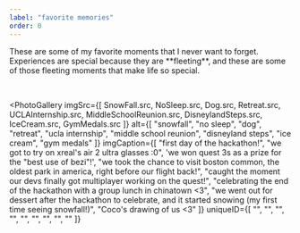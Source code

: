 ```yaml
---
label: "favorite memories"
order: 0
---
```





<p>
    These are some of my favorite moments that I never want to forget. Experiences are 
    special because they are **fleeting**, and these are some of those fleeting moments 
    that make life so special.
</p>
<br/>

<PhotoGallery
  imgSrc={[
    SnowFall.src,
    NoSleep.src,
    Dog.src,
    Retreat.src,
    UCLAInternship.src,
    MiddleSchoolReunion.src,
    DisneylandSteps.src,
    IceCream.src,
    GymMedals.src
  ]}
  alt={[
    "snowfall",
    "no sleep", 
    "dog",
    "retreat",
    "ucla internship",
    "middle school reunion",
    "disneyland steps",
    "ice cream",
    "gym medals"
  ]}
  imgCaption={[
    "first day of the hackathon!",
    "we got to try on xreal's air 2 ultra glasses :0",
    'we won quest 3s as a prize for the "best use of bezi"!',
    "we took the chance to visit boston common, the oldest park in america, right before our flight back!",
    "caught the moment our devs finally got multiplayer working on the quest!",
    "celebrating the end of the hackathon with a group lunch in chinatown <3",
    "we went out for dessert after the hackathon to celebrate, and it started snowing (my first time seeing snowfall!)",
    "Coco's drawing of us <3"
  ]}
  uniqueID={[
    "",
    "",
    "",
    "",
    "",
    "",
    "",
    "",
    ""
  ]}
></PhotoGallery>



